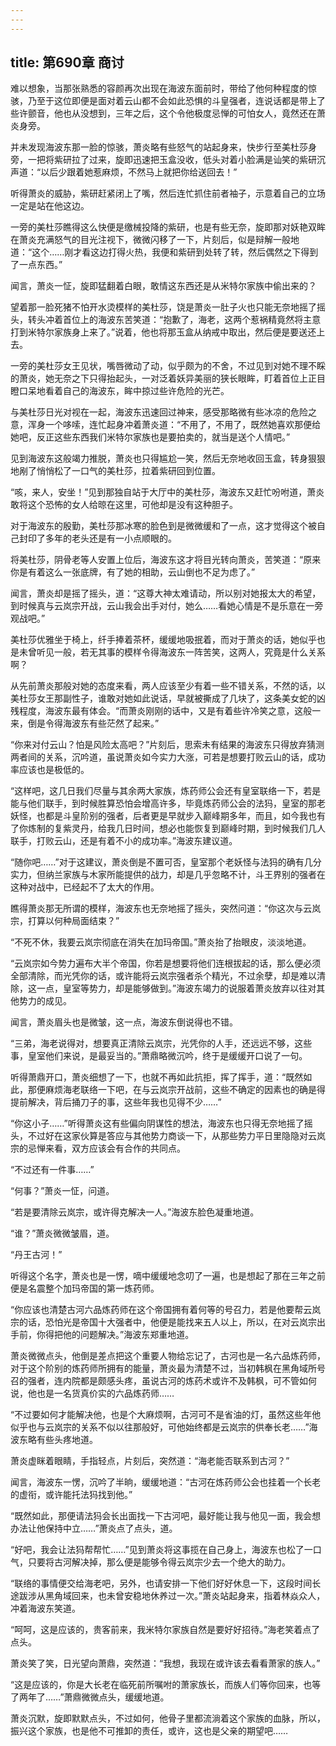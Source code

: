 ```yaml
---
---
---
```

title: 第690章 商讨
---



难以想象，当那张熟悉的容颜再次出现在海波东面前时，带给了他何种程度的惊骇，乃至于这位即便是面对着云山都不会如此恐惧的斗皇强者，连说话都是带上了些许颤音，他也从没想到，三年之后，这个令他极度忌惮的可怕女人，竟然还在萧炎身旁。

并未发现海波东那一脸的惊骇，萧炎略有些怒气的站起身来，快步行至美杜莎身旁，一把将紫研拉了过来，旋即迅速把玉盒没收，低头对着小脸满是讪笑的紫研沉声道：“以后少跟着她惹麻烦，不然马上就把你给送回去！”

听得萧炎的威胁，紫研赶紧闭上了嘴，然后连忙抓住前者袖子，示意着自己的立场一定是站在他这边。

一旁的美杜莎瞧得这么快便是缴械投降的紫研，也是有些无奈，旋即那对妖艳双眸在萧炎充满怒气的目光注视下，微微闪移了一下，片刻后，似是辩解一般地道：“这个……刚才看这边打得火热，我便和紫研到处转了转，然后偶然之下得到了一点东西。”

闻言，萧炎一怔，旋即猛翻着白眼，敢情这东西还是从米特尔家族中偷出来的？

望着那一脸死猪不怕开水烫模样的美杜莎，饶是萧炎一肚子火也只能无奈地摇了摇头，转头冲着首位上的海波东苦笑道：“抱歉了，海老，这两个惹祸精竟然将主意打到米特尔家族身上来了。”说着，他也将那玉盒从纳戒中取出，然后便是要送还上去。

一旁的美杜莎女王见状，嘴唇微动了动，似乎颇为的不舍，不过见到对她不理不睬的萧炎，她无奈之下只得抬起头，一对泛着妖异美丽的狭长眼眸，盯着首位上正目瞪口呆地看着自己的海波东，眸中掠过些许危险的光芒。

与美杜莎日光对视在一起，海波东迅速回过神来，感受那略微有些冰凉的危险之意，浑身一个哆嗦，连忙起身冲着萧炎道：“不用了，不用了，既然她喜欢那便给她吧，反正这些东西我们米特尔家族也是要拍卖的，就当是送个人情吧。”

见到海波东这般竭力推脱，萧炎也只得尴尬一笑，然后无奈地收回玉盒，转身狠狠地剐了悄悄松了一口气的美杜莎，拉着紫研回到位置。

“咳，来人，安坐！”见到那独自站于大厅中的美杜莎，海波东又赶忙吩咐道，萧炎敢将这个恐怖的女人给晾在这里，可他却是没有这种胆子。

对于海波东的殷勤，美杜莎那冰寒的脸色到是微微缓和了一点，这才觉得这个被自己封印了多年的老头还是有一小点顺眼的。

将美杜莎，阴骨老等人安置上位后，海波东这才将目光转向萧炎，苦笑道：“原来你是有着这么一张底牌，有了她的相助，云山倒也不足为虑了。”

闻言，萧炎却是摇了摇头，道：“这尊大神太难请动，所以别对她报太大的希望，到时候真与云岚宗开战，云山我会出手对付，她么……看她心情是不是乐意在一旁观战吧。”

美杜莎优雅坐于椅上，纤手捧着茶杯，缓缓地吸抿着，而对于萧炎的话，她似乎也是未曾听见一般，若无其事的模样令得海波东一阵苦笑，这两人，究竟是什么关系啊？

从先前萧炎那般对她的态度来看，两人应该至少有着一些不错关系，不然的话，以美杜莎女王那副性子，谁敢对她如此说话，早就被撕成了几块了，这条美女蛇的凶残程度，海波东最有体会。“而萧炎刚刚的话中，又是有着些许冷笑之意，这般一来，倒是令得海波东有些茫然了起来。”

“你来对付云山？怕是风险太高吧？”片刻后，思索未有结果的海波东只得放弃猜测两者间的关系，沉吟道，虽说萧炎如今实力大涨，可若是想要打败云山的话，成功率应该也是极低的。

“这样吧，这几日我们尽量与其余两大家族，炼药师公会还有皇室联络一下，若是能与他们联手，到时候胜算恐怕会增高许多，毕竟炼药师公会的法犸，皇室的那老妖怪，也都是斗皇阶别的强者，后者更是早就步入巅峰期多年，而且，如今我也有了你炼制的复紫灵丹，给我几日时间，想必也能恢复到巅峰时期，到时候我们几人联手，打败云山，还是有着不小的成功率。”海波东建议道。

“随你吧……”对于这建议，萧炎倒是不置可否，皇室那个老妖怪与法犸的确有几分实力，但纳兰家族与木家所能提供的战力，却是几乎忽略不计，斗王界别的强者在这种对战中，已经起不了太大的作用。

瞧得萧炎那无所谓的模样，海波东也无奈地摇了摇头，突然问道：“你这次与云岚宗，打算以何种局面结束？”

“不死不休，我要云岚宗彻底在消失在加玛帝国。”萧炎抬了抬眼皮，淡淡地道。

“云岚宗如今势力遍布大半个帝国，你若是想要将他们连根拔起的话，那么便必须全部清除，而光凭你的话，或许能将云岚宗强者杀个精光，不过余孽，却是难以清除，这一点，皇室等势力，却是能够做到。”海波东竭力的说服着萧炎放弃以往对其他势力的成见。

闻言，萧炎眉头也是微皱，这一点，海波东倒说得也不错。

“三弟，海老说得对，想要真正清除云岚宗，光凭你的人手，还远远不够，这些事，皇室他们来说，是最妥当的。”萧鼎略微沉吟，终于是缓缓开口说了一句。

听得萧鼎开口，萧炎细想了一下，也就不再如此抗拒，挥了挥手，道：“既然如此，那便麻烦海老联络一下吧，在与云岚宗开战前，这些不确定的因素也的确是得提前解决，背后捅刀子的事，这些年我也见得不少……”

“你这小子……”听得萧炎这有些偏向阴谋性的想法，海波东也只得无奈地摇了摇头，不过好在这家伙算是答应与其他势力商谈一下，从那些势力平日里隐隐对云岚宗的忌惮来看，双方应该会有合作的共同点。

“不过还有一件事……”

“何事？”萧炎一怔，问道。

“若是要清除云岚宗，或许得克解决一人。”海波东脸色凝重地道。

“谁？”萧炎微微皱眉，道。

“丹王古河！”

听得这个名字，萧炎也是一愣，嘀中缓缓地念叨了一遍，也是想起了那在三年之前便是名震整个加玛帝国的第一炼药师。

“你应该也清楚古河六品炼药师在这个帝国拥有着何等的号召力，若是他要帮云岚宗的话，恐怕光是帝国十大强者中，他便是能找来五人以上，所以，在对云岚宗出手前，你得把他的问题解决。”海波东郑重地道。

萧炎微微点头，他倒是差点把这个重要人物给忘记了，古河也是一名六品炼药师，对于这个阶别的炼药师所拥有的能量，萧炎最为清楚不过，当初韩枫在黑角域所号召的强者，连内院都是颇感头疼，虽说古河的炼药术或许不及韩枫，可不管如何说，他也是一名货真价实的六品炼药师……

“不过要如何才能解决他，也是个大麻烦啊，古河可不是省油的灯，虽然这些年他似乎也与云岚宗的关系不似以往那般好，可他始终都是云岚宗的供奉长老……”海波东略有些头疼地道。

萧炎虚眯着眼睛，手指轻点，片刻后，突然道：“海老能否联系到古河？”

闻言，海波东一愣，沉吟了半晌，缓缓地道：“古河在炼药师公会也挂着一个长老的虚衔，或许能托法犸找到他。”

“既然如此，那便请法犸会长出面找一下古河吧，最好能让我与他见一面，我会想办法让他保持中立……”萧炎点了点头，道。

“好吧，我会让法犸帮帮忙……”见到萧炎将这事揽在自己身上，海波东也松了一口气，只要将古河解决掉，那么便是能够令得云岚宗少去一个绝大的助力。

“联络的事情便交给海老吧，另外，也请安排一下他们好好休息一下，这段时间长途跋涉从黑角域回来，也未曾安稳地休养过一次。”萧炎站起身来，指着林焱众人，冲着海波东笑道。

“呵呵，这是应该的，贵客前来，我米特尔家族自然是要好好招待。”海老笑着点了点头。

萧炎笑了笑，日光望向萧鼎，突然道：“我想，我现在或许该去看看萧家的族人。”

“这是应该的，你是大长老在临死前所嘱咐的萧家族长，而族人们等你回来，也等了两年了……”萧鼎微微点头，缓缓地道。

萧炎沉默，旋即默默点头，不过如何，他骨子里都流淌着这个家族的血脉，所以，振兴这个家族，也是他不可推卸的责任，或许，这也是父亲的期望吧……